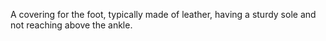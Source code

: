 A covering for the foot, typically made of leather, having a sturdy sole and not reaching above the
ankle.
